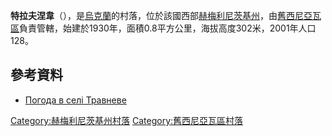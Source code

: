 {{coord|49|40|40|N|27|34|0|E|scale:100000|display=title}}

'''特拉夫涅韋'''（{{lang-uk|Травневе}}），是[[烏克蘭|烏克蘭]]的村落，位於該國西部[[赫梅利尼茨基州|赫梅利尼茨基州]]，由[[舊西尼亞瓦區|舊西尼亞瓦區]]負責管轄，始建於1930年，面積0.8平方公里，海拔高度302米，2001年人口128。

==參考資料==
* [http://weather.in.ua/ua/hmel'nickaja/26376 Погода в селі Травневе] {{Wayback|url=http://weather.in.ua/ua/hmel%27nickaja/26376 |date=20160305211828 }}

{{DEFAULTSORT:Травневе}}
[[Category:赫梅利尼茨基州村落|Category:赫梅利尼茨基州村落]]
[[Category:舊西尼亞瓦區村落|Category:舊西尼亞瓦區村落]]


{{Khmelnytskyi-geo-stub}}